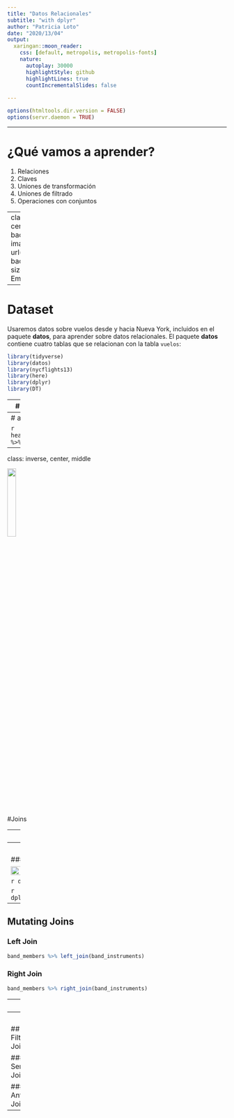 ```yaml
---
title: "Datos Relacionales"
subtitle: "with dplyr"
author: "Patricia Loto"
date: "2020/13/04"
output:
  xaringan::moon_reader:
    css: [default, metropolis, metropolis-fonts]
    nature:
      autoplay: 30000
      highlightStyle: github
      highlightLines: true
      countIncrementalSlides: false
      
---
```


```r
options(htmltools.dir.version = FALSE)
options(servr.daemon = TRUE)


```


---

# ¿Qué vamos a aprender?

1. Relaciones
1. Claves
1. Uniones de transformación
1. Uniones de filtrado
1. Operaciones con conjuntos

---
class: inverse, center, middle
background-image: url("largada.jpg")
background-size:cover
# Empecemos


---


# Dataset

Usaremos datos sobre vuelos desde y hacia Nueva York, incluidos en el paquete **datos**, para aprender sobre datos relacionales. El paquete **datos** contiene cuatro tablas que se relacionan con la tabla `vuelos`:

```r
library(tidyverse)
library(datos)
library(nycflights13)
library(here)
library(dplyr)
library(DT)
```


---
# aeropuertos


```r
#knitr::kable(head(aeropuertos), format = 'html')
aeropuertos 
```



---
# aerolineas


```r
head(aerolineas) %>% 
  datatable()
```
---
class: inverse, center, middle

<img src="dplyr.png" width="20%" align="top" />

#Joins

---
<img src="dplyr.png" width="10%" align="right" />

#Joins

- Cuando trabajamos con más de un dataset y necesitamos crear una base de datos a partir de dos o más set de datos, necesitamos realizar una operación llamada **JOIN**
- Existen distintos tipos de **JOIN** según que dataset querramos generar, y, también de acuerdo a si se crean columnas nuevas (**mutating joins**) o solo filtramos filas (**filtering joins**)

### Mutating Joins

<img src="joins1.png" width="130%" align="middle" />

.footnote[[*]
Mas información en https://dplyr.tidyverse.org/reference/join.html]

---
<img src="dplyr.png" width="10%" align="right" />

### Filtering Joins

<img src="join2.png" width="160%" align="middle" />

```r
dplyr::band_members
```

```r
dplyr::band_instruments
```


---


## Mutating Joins

### Left Join

```r
band_members %>% left_join(band_instruments)
```

### Right Join
```r
band_members %>% right_join(band_instruments)
```
---
<img src="dplyr.png" width="10%" align="right" />

### Full Join
```r
band_members %>% full_join(band_instruments)
```

### Inner Join
```r
band_members %>% full_join(band_instruments)
```

---
<img src="dplyr.png" width="10%" align="right" />

## Filtering Joins

### Semi Join
```r
band_members %>% semi_join(band_instruments)
```

### Anti Join 
```r
band_members %>% anti_join(band_instruments)
```


---
